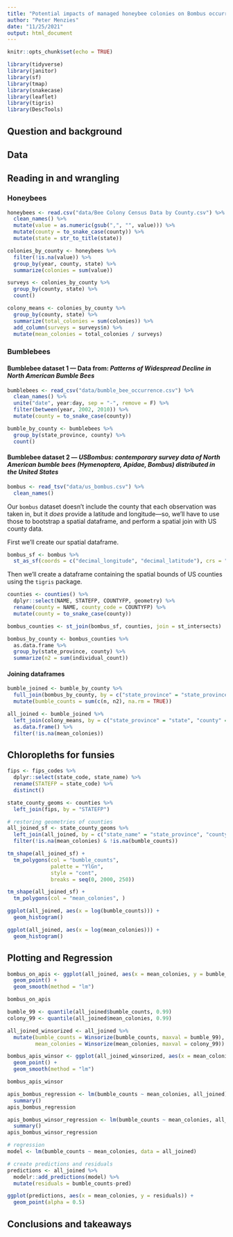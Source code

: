 ```yaml
---
title: "Potential impacts of managed honeybee colonies on Bombus occurrence in US counties"
author: "Peter Menzies"
date: "11/25/2021"
output: html_document
---
```


```r
knitr::opts_chunk$set(echo = TRUE)

library(tidyverse)
library(janitor)
library(sf)
library(tmap)
library(snakecase)
library(leaflet)
library(tigris)
library(DescTools)
```

## Question and background

## Data

## Reading in and wrangling

### Honeybees

```r
honeybees <- read.csv("data/Bee Colony Census Data by County.csv") %>% 
  clean_names() %>% 
  mutate(value = as.numeric(gsub(",", "", value))) %>% 
  mutate(county = to_snake_case(county)) %>% 
  mutate(state = str_to_title(state))

colonies_by_county <- honeybees %>% 
  filter(!is.na(value)) %>% 
  group_by(year, county, state) %>% 
  summarize(colonies = sum(value))

surveys <- colonies_by_county %>% 
  group_by(county, state) %>% 
  count()

colony_means <- colonies_by_county %>% 
  group_by(county, state) %>% 
  summarize(total_colonies = sum(colonies)) %>% 
  add_column(surveys = surveys$n) %>% 
  mutate(mean_colonies = total_colonies / surveys)
```

### Bumblebees

#### Bumblebee dataset 1 — Data from: _Patterns of Widespread Decline in North American Bumble Bees_

```r
bumblebees <- read_csv("data/bumble_bee_occurrence.csv") %>% 
  clean_names() %>% 
  unite("date", year:day, sep = "-", remove = F) %>% 
  filter(between(year, 2002, 2010)) %>% 
  mutate(county = to_snake_case(county))
```

```r
bumble_by_county <- bumblebees %>% 
  group_by(state_province, county) %>% 
  count()
```

#### Bumblebee dataset 2 — _USBombus: contemporary survey data of North American bumble bees (Hymenoptera, Apidae, Bombus) distributed in the United States_

```r
bombus <- read_tsv("data/us_bombus.csv") %>% 
  clean_names()
```

Our `bombus` dataset doesn't include the county that each observation was taken in, but it _does_ provide a latitude and longitude—so, we'll have to use those to bootstrap a spatial dataframe, and perform a spatial join with US county data. 

First we'll create our spatial dataframe.

```r
bombus_sf <- bombus %>% 
  st_as_sf(coords = c("decimal_longitude", "decimal_latitude"), crs = "NAD83")
```

Then we'll create a dataframe containing the spatial bounds of US counties using the `tigris` package.

```r
counties <- counties() %>% 
  dplyr::select(NAME, STATEFP, COUNTYFP, geometry) %>% 
  rename(county = NAME, county_code = COUNTYFP) %>% 
  mutate(county = to_snake_case(county))
```

```r
bombus_counties <- st_join(bombus_sf, counties, join = st_intersects)
```

```r
bombus_by_county <- bombus_counties %>%
  as.data.frame %>% 
  group_by(state_province, county) %>% 
  summarize(n2 = sum(individual_count))
```

#### Joining dataframes

```r
bumble_joined <- bumble_by_county %>% 
  full_join(bombus_by_county, by = c("state_province" = "state_province", "county" = "county")) %>%
  mutate(bumble_counts = sum(c(n, n2), na.rm = TRUE))
```

```r
all_joined <- bumble_joined %>% 
  left_join(colony_means, by = c("state_province" = "state", "county" = "county")) %>% 
  as.data.frame() %>% 
  filter(!is.na(mean_colonies))
```


## Chloropleths for funsies

```r
fips <- fips_codes %>% 
  dplyr::select(state_code, state_name) %>% 
  rename(STATEFP = state_code) %>% 
  distinct()

state_county_geoms <- counties %>% 
  left_join(fips, by = "STATEFP")

# restoring geometries of counties
all_joined_sf <- state_county_geoms %>% 
  left_join(all_joined, by = c("state_name" = "state_province", "county" = "county")) %>% 
  filter(!is.na(mean_colonies) & !is.na(bumble_counts))
```

```r
tm_shape(all_joined_sf) +
  tm_polygons(col = "bumble_counts",
              palette = "YlGn",
              style = "cont",
              breaks = seq(0, 2000, 250))
```

```r
tm_shape(all_joined_sf) +
  tm_polygons(col = "mean_colonies", )
```

```r
ggplot(all_joined, aes(x = log(bumble_counts))) +
  geom_histogram()
```
```r
ggplot(all_joined, aes(x = log(mean_colonies))) +
  geom_histogram()
```


## Plotting and Regression

```r
bombus_on_apis <- ggplot(all_joined, aes(x = mean_colonies, y = bumble_counts)) +
  geom_point() +
  geom_smooth(method = "lm")

bombus_on_apis
```
```r
bumble_99 <- quantile(all_joined$bumble_counts, 0.99)
colony_99 <- quantile(all_joined$mean_colonies, 0.99)

all_joined_winsorized <- all_joined %>% 
  mutate(bumble_counts = Winsorize(bumble_counts, maxval = bumble_99),
         mean_colonies = Winsorize(mean_colonies, maxval = colony_99))
```

```r
bombus_apis_winsor <- ggplot(all_joined_winsorized, aes(x = mean_colonies, y = bumble_counts)) +
  geom_point() +
  geom_smooth(method = "lm")

bombus_apis_winsor
```

```r
apis_bombus_regression <- lm(bumble_counts ~ mean_colonies, all_joined) %>% 
  summary()
apis_bombus_regression
```
```r
apis_bombus_winsor_regression <- lm(bumble_counts ~ mean_colonies, all_joined_winsorized) %>% 
  summary()
apis_bombus_winsor_regression
```

```r
# regression
model <- lm(bumble_counts ~ mean_colonies, data = all_joined)

# create predictions and residuals
predictions <- all_joined %>%
  modelr::add_predictions(model) %>%
  mutate(residuals = bumble_counts-pred)

ggplot(predictions, aes(x = mean_colonies, y = residuals)) +
  geom_point(alpha = 0.5)

```


## Conclusions and takeaways






